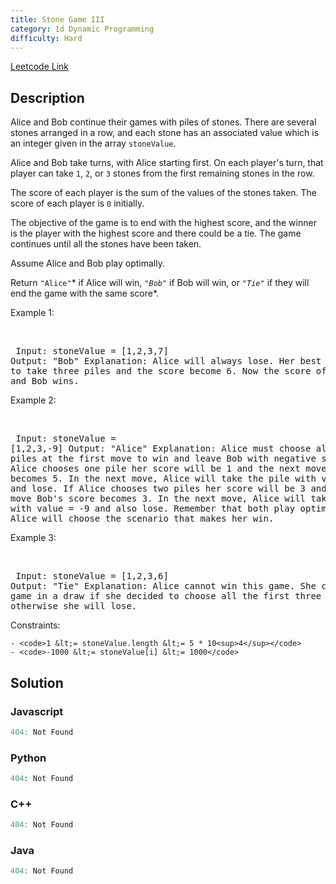 ```yaml
---
title: Stone Game III
category: 1d Dynamic Programming
difficulty: Hard
---
```


<Callout>

[Leetcode Link](https://leetcode.com/problems/stone-game-iii)

</Callout>

## Description
Alice and Bob continue their games with piles of stones. There are several stones arranged in a row, and each stone has an associated value which is an integer given in the array <code>stoneValue</code>.

Alice and Bob take turns, with Alice starting first. On each player&#39;s turn, that player can take <code>1</code>, <code>2</code>, or <code>3</code> stones from the first remaining stones in the row.

The score of each player is the sum of the values of the stones taken. The score of each player is <code>0</code> initially.

The objective of the game is to end with the highest score, and the winner is the player with the highest score and there could be a tie. The game continues until all the stones have been taken.

Assume Alice and Bob play optimally.

Return <code>&quot;Alice&quot;</code>* if Alice will win, *<code>&quot;Bob&quot;</code>* if Bob will win, or *<code>&quot;Tie&quot;</code>* if they will end the game with the same score*.

 
Example 1:

<br /><pre className="overflow-x-auto">
Input: stoneValue = [1,2,3,7]
Output: &quot;Bob&quot;
Explanation: Alice will always lose. Her best move will be to take three piles and the score become 6. Now the score of Bob is 7 and Bob wins.
</pre>

Example 2:

<br /><pre className="overflow-x-auto">
Input: stoneValue = [1,2,3,-9]
Output: &quot;Alice&quot;
Explanation: Alice must choose all the three piles at the first move to win and leave Bob with negative score.
If Alice chooses one pile her score will be 1 and the next move Bob&#39;s score becomes 5. In the next move, Alice will take the pile with value = -9 and lose.
If Alice chooses two piles her score will be 3 and the next move Bob&#39;s score becomes 3. In the next move, Alice will take the pile with value = -9 and also lose.
Remember that both play optimally so here Alice will choose the scenario that makes her win.
</pre>

Example 3:

<br /><pre className="overflow-x-auto">
Input: stoneValue = [1,2,3,6]
Output: &quot;Tie&quot;
Explanation: Alice cannot win this game. She can end the game in a draw if she decided to choose all the first three piles, otherwise she will lose.
</pre>

 
Constraints:


	- <code>1 &lt;= stoneValue.length &lt;= 5 * 10<sup>4</sup></code>
	- <code>-1000 &lt;= stoneValue[i] &lt;= 1000</code>



## Solution

### Javascript
```javascript
404: Not Found
```
### Python
```python
404: Not Found
```
### C++
```cpp
404: Not Found
```
### Java
```java
404: Not Found
```


